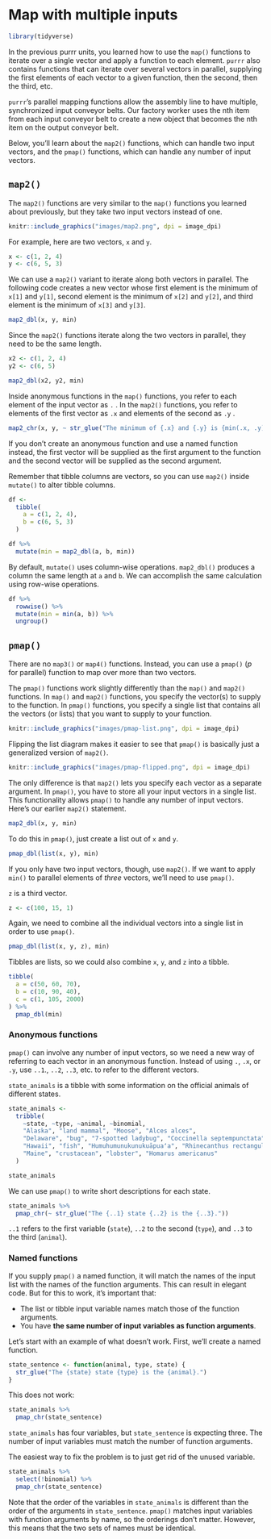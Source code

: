 
# Map with multiple inputs

```r
library(tidyverse)
```


In the previous purrr units, you learned how to use the `map()` functions to iterate over a single vector and apply a function to each element. `purrr` also contains functions that can iterate over several vectors in parallel, supplying the first elements of each vector to a given function, then the second, then the third, etc.

`purrr`'s parallel mapping functions allow the assembly line to have multiple, synchronized input conveyor belts. Our factory worker uses the nth item from each input conveyor belt to create a new object that becomes the nth item on the output conveyor belt.

Below, you'll learn about the `map2()` functions, which can handle two input vectors, and the `pmap()` functions, which can handle any number of input vectors. 

## `map2()`

The `map2()` functions are very similar to the `map()` functions you learned about previously, but they take two input vectors instead of one.

```r
knitr::include_graphics("images/map2.png", dpi = image_dpi)
```

For example, here are two vectors, `x` and `y`.

```r
x <- c(1, 2, 4)
y <- c(6, 5, 3)
```

We can use a `map2()` variant to iterate along both vectors in parallel. The following code creates a new vector whose first element is the minimum of `x[1]` and `y[1]`, second element is the minimum of `x[2]` and `y[2]`, and third element is the minimum of `x[3]` and `y[3]`.

```r
map2_dbl(x, y, min)
```

Since the `map2()` functions iterate along the two vectors in parallel, they need to be the same length.

```r
x2 <- c(1, 2, 4)
y2 <- c(6, 5)

map2_dbl(x2, y2, min)
```

Inside anonymous functions in the `map()` functions, you refer to each element of the input vector as `.` . In the `map2()` functions, you refer to elements of the first vector as `.x` and elements of the second as `.y` .

```r
map2_chr(x, y, ~ str_glue("The minimum of {.x} and {.y} is {min(.x, .y)}."))
```

If you don't create an anonymous function and use a named function instead, the first vector will be supplied as the first argument to the function and the second vector will be supplied as the second argument. 

Remember that tibble columns are vectors, so you can use `map2()` inside `mutate()` to alter tibble columns.

```r
df <-
  tibble(
    a = c(1, 2, 4),
    b = c(6, 5, 3)
  )

df %>% 
  mutate(min = map2_dbl(a, b, min))
```

By default, `mutate()` uses column-wise operations. `map2_dbl()` produces a column the same length at `a` and `b`. We can accomplish the same calculation using row-wise operations.

```r
df %>% 
  rowwise() %>% 
  mutate(min = min(a, b)) %>% 
  ungroup()
```

## `pmap()`

There are no `map3()` or `map4()` functions. Instead, you can use a `pmap()` (*p* for parallel) function to map over more than two vectors.

The `pmap()` functions work slightly differently than the `map()` and `map2()` functions. In `map()` and `map2()` functions, you specify the vector(s) to supply to the function. In `pmap()` functions, you specify a single list that contains all the vectors (or lists) that you want to supply to your function.

```r
knitr::include_graphics("images/pmap-list.png", dpi = image_dpi)
```

Flipping the list diagram makes it easier to see that `pmap()` is basically just a generalized version of `map2()`.

```r
knitr::include_graphics("images/pmap-flipped.png", dpi = image_dpi)
```

The only difference is that `map2()` lets you specify each vector as a separate argument. In `pmap()`, you have to store all your input vectors in a single list. This functionality allows `pmap()` to handle any number of input vectors. Here's our earlier `map2()` statement.

```r
map2_dbl(x, y, min)
```

To do this in `pmap()`, just create a list out of `x` and `y`.

```r
pmap_dbl(list(x, y), min)
```

If you only have two input vectors, though, use `map2()`. If we want to apply `min()` to parallel elements of *three* vectors, we'll need to use `pmap()`.

`z` is a third vector.

```r
z <- c(100, 15, 1)
```

Again, we need to combine all the individual vectors into a single list in order to use `pmap()`.

```r
pmap_dbl(list(x, y, z), min)
```

Tibbles are lists, so we could also combine `x`, `y`, and `z` into a tibble.

```r
tibble(
  a = c(50, 60, 70),
  b = c(10, 90, 40),
  c = c(1, 105, 2000)
) %>% 
  pmap_dbl(min)
```

### Anonymous functions

`pmap()` can involve any number of input vectors, so we need a new way of referring to each vector in an anonymous function. Instead of using `.`, `.x`, or `.y`, use `..1`., `..2`, `..3`, etc. to refer to the different vectors.

`state_animals` is a tibble with some information on the official animals of different states.
```r
state_animals <- 
  tribble(
    ~state, ~type, ~animal, ~binomial,
    "Alaska", "land mammal", "Moose", "Alces alces",
    "Delaware", "bug", "7-spotted ladybug", "Coccinella septempunctata",
    "Hawaii", "fish", "Humuhumunukunukuāpuaʻa", "Rhinecanthus rectangulus",
    "Maine", "crustacean", "lobster", "Homarus americanus" 
  )

state_animals
```

We can use `pmap()` to write short descriptions for each state. 

```r
state_animals %>% 
  pmap_chr(~ str_glue("The {..1} state {..2} is the {..3}."))
```

`..1` refers to the first variable (`state`), `..2` to the second (`type`), and `..3` to the third (`animal`).

### Named functions

If you supply `pmap()` a named function, it will match the names of the input list with the names of the function arguments. This can result in elegant code. But for this to work, it's important that:

* The list or tibble input variable names match those of the function arguments.
* You have __the same number of input variables as function arguments__.

Let's start with an example of what doesn't work. First, we'll create a named function.

```r
state_sentence <- function(animal, type, state) {
  str_glue("The {state} state {type} is the {animal}.")
}
```

This does not work:

```r
state_animals %>% 
  pmap_chr(state_sentence)
```

`state_animals` has four variables, but `state_sentence` is expecting three. The number of input variables must match the number of function arguments.

The easiest way to fix the problem is to just get rid of the unused variable.

```r
state_animals %>% 
  select(!binomial) %>% 
  pmap_chr(state_sentence)
```

Note that the order of the variables in `state_animals` is different than the order of the arguments in `state_sentence`. `pmap()` matches input variables with function arguments by name, so the orderings don't matter. However, this means that the two sets of names must be identical.

